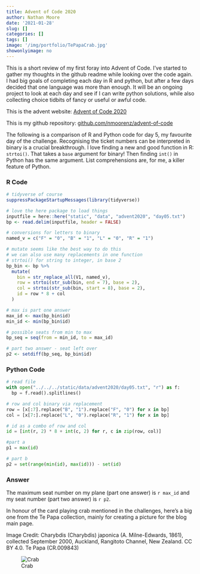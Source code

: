 ```yaml
---
title: Advent of Code 2020
author: Nathan Moore
date: '2021-01-28'
slug: []
categories: []
tags: []
image: '/img/portfolio/TePapaCrab.jpg'
showonlyimage: no
---
```


This is a short review of my first foray into Advent of Code. I've started to gather my thoughts in the github readme while looking over the code again. I had big goals of completing each day in R and python, but after a few days decided that one language was more than enough. It will be an ongoing project to look at each day and see if I can write python solutions, while also collecting choice tidbits of fancy or useful or awful code. 

This is the advent website: [Advent of Code 2020](https://adventofcode.com/2020)

This is my github repository: [github.com/nmoorenz/advent-of-code](https://github.com/nmoorenz/advent-of-code)

The following is a comparison of R and Python code for day 5, my favourite day of the challenge. Recognising the ticket numbers can be interpreted in binary is a crucial breakthrough. I love finding a new and good function in R: `strtoi()`. That takes a `base` argument for binary! Then finding `int()` in Python has the same argument. List comprehensions are, for me, a killer feature of Python. 

### R Code

```r
# tidyverse of course
suppressPackageStartupMessages(library(tidyverse))

# love the here package to load things
inputfile = here::here("static", "data", "advent2020", "day05.txt")
bp <- read.delim(inputfile, header = FALSE)

# conversions for letters to binary
named_v = c("F" = "0", "B" = "1", "L" = "0", "R" = "1")

# mutate seems like the best way to do this
# we can also use many replacements in one function
# strtoi() for string to integer, in base 2
bp_bin <- bp %>% 
  mutate(
    bin = str_replace_all(V1, named_v),
    row = strtoi(str_sub(bin, end = 7), base = 2), 
    col = strtoi(str_sub(bin, start = 8), base = 2), 
    id = row * 8 + col
  )

# max is part one answer
max_id <- max(bp_bin$id)  
min_id <- min(bp_bin$id)

# possible seats from min to max
bp_seq = seq(from = min_id, to = max_id)

# part two answer - seat left over
p2 <- setdiff(bp_seq, bp_bin$id)
```

### Python Code

```python
# read file
with open("../../../static/data/advent2020/day05.txt", "r") as f:
  bp = f.read().splitlines()

# row and col binary via replacement
row = [x[:7].replace("B", "1").replace("F", "0") for x in bp]
col = [x[7:].replace("L", "0").replace("R", "1") for x in bp]

# id as a combo of row and col            
id = [int(r, 2) * 8 + int(c, 2) for r, c in zip(row, col)]

#part a
p1 = max(id)

# part b
p2 = set(range(min(id), max(id))) - set(id)
```

### Answer 

The maximum seat number on my plane (part one answer) is `r max_id` and my seat number (part two answer) is `r p2`. 

In honour of the card playing crab mentioned in the challenges, here's a big one from the Te Papa collection, mainly for creating a picture for the blog main page. 

Image Credit: Charybdis (Charybdis) japonica (A. Milne-Edwards, 1861), collected September 2000, Auckland, Rangitoto Channel, New Zealand. CC BY 4.0. Te Papa (CR.009843)

![Crab](/img/portfolio/TePapaCrab.jpg)


